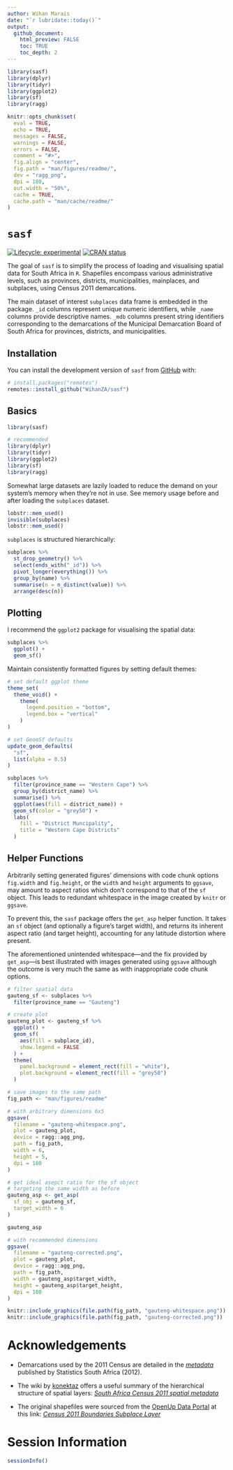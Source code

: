 ```yaml
---
author: Wihan Marais
date: "`r lubridate::today()`"
output: 
  github_document:
    html_preview: FALSE
    toc: TRUE
    toc_depth: 2
---
```


<!-- README.md is generated from README.Rmd. Please edit that file -->

```r
library(sasf)
library(dplyr)
library(tidyr)
library(ggplot2)
library(sf)
library(ragg)

knitr::opts_chunk$set(
  eval = TRUE,
  echo = TRUE,
  messages = FALSE,
  warnings = FALSE,
  errors = FALSE,
  comment = "#>",
  fig.align = "center",
  fig.path = "man/figures/readme/",
  dev = "ragg_png",
  dpi = 180,
  out.width = "50%",
  cache = TRUE,
  cache.path = "man/cache/readme/"
)
```

# `sasf`

<!-- badges: start -->
[![Lifecycle: experimental](https://img.shields.io/badge/lifecycle-experimental-orange.svg)](https://lifecycle.r-lib.org/articles/stages.html#experimental)
[![CRAN status](https://www.r-pkg.org/badges/version/sasf)](https://CRAN.R-project.org/package=sasf)
<!-- badges: end -->

The goal of `sasf` is to simplify the process of loading and visualising spatial data for South Africa in `R`.
Shapefiles encompass various administrative levels, such as provinces, districts, municipalities, mainplaces, and subplaces, using Census 2011 demarcations.

The main dataset of interest `subplaces` data frame is embedded in the package. 
`_id` columns represent unique numeric identifiers, while `_name` columns provide descriptive names.
`_mdb` columns present string identifiers corresponding to the demarcations of the Municipal Demarcation Board of South Africa for provinces, districts, and municipalities.

## Installation

<!-- This package requires a working installation of [`sf`](https://github.com/r-spatial/sf#installing). -->

You can install the development version of `sasf` from [GitHub](https://github.com/) with:

``` r
# install.packages("remotes")
remotes::install_github("WihanZA/sasf")
```

## Basics

```r
library(sasf)

# recommended
library(dplyr)
library(tidyr)
library(ggplot2)
library(sf)
library(ragg)
```

Somewhat large datasets are lazily loaded to reduce the demand on your system's memory when they're not in use.
See memory usage before and after loading the `subplaces` dataset.

```r
lobstr::mem_used()
invisible(subplaces)
lobstr::mem_used()
```

`subplaces` is structured hierarchically:

```r
subplaces %>%
  st_drop_geometry() %>%
  select(ends_with("_id")) %>%
  pivot_longer(everything()) %>%
  group_by(name) %>%
  summarise(n = n_distinct(value)) %>%
  arrange(desc(n))
```

## Plotting

I recommend the `ggplot2` package for visualising the spatial data:

```r
subplaces %>%
  ggplot() +
  geom_sf()
```

Maintain consistently formatted figures by setting default themes:

```r
# set default ggplot theme
theme_set(
  theme_void() +
    theme(
      legend.position = "bottom",
      legend.box = "vertical"
    )
)

# set GeomSf defaults
update_geom_defaults(
  "sf",
  list(alpha = 0.5)
)
```

```r
subplaces %>%
  filter(province_name == "Western Cape") %>%
  group_by(district_name) %>%
  summarise() %>%
  ggplot(aes(fill = district_name)) +
  geom_sf(color = "grey50") +
  labs(
    fill = "District Muncipality",
    title = "Western Cape Districts"
  )
```

## Helper Functions

Arbitrarily setting generated figures' dimensions with code chunk options `fig.width` and `fig.height`, or the `width` and `height` arguments to `ggsave`, may amount to aspect ratios which don't correspond to that of the `sf` object.
This leads to redundant whitespace in the image created by `knitr` or `ggsave`.

To prevent this, the `sasf` package offers the `get_asp` helper function.
It takes an `sf` object (and optionally a figure's target width), and returns its inherent aspect ratio (and target height), accounting for any latitude distortion where present.

The aforementioned unintended whitespace---and the fix provided by `get_asp`---is best illustrated with images generated using `ggsave` although the outcome is very much the same as with inappropriate code chunk options.

```r
# filter spatial data
gauteng_sf <- subplaces %>%
  filter(province_name == "Gauteng")

# create plot
gauteng_plot <- gauteng_sf %>%
  ggplot() +
  geom_sf(
    aes(fill = subplace_id),
    show.legend = FALSE
  ) +
  theme(
    panel.background = element_rect(fill = "white"),
    plot.background = element_rect(fill = "grey50")
  )

# save images to the same path
fig_path <- "man/figures/readme"

# with arbitrary dimensions 6x5
ggsave(
  filename = "gauteng-whitespace.png",
  plot = gauteng_plot,
  device = ragg::agg_png,
  path = fig_path,
  width = 6,
  height = 5,
  dpi = 180
)

# get ideal asepct ratio for the sf object
# targeting the same width as before
gauteng_asp <- get_asp(
  sf_obj = gauteng_sf,
  target_width = 6
)

gauteng_asp

# with recommended dimensions
ggsave(
  filename = "gauteng-corrected.png",
  plot = gauteng_plot,
  device = ragg::agg_png,
  path = fig_path,
  width = gauteng_asp$target_width,
  height = gauteng_asp$target_height,
  dpi = 180
)

knitr::include_graphics(file.path(fig_path, "gauteng-whitespace.png"))
knitr::include_graphics(file.path(fig_path, "gauteng-corrected.png"))
```


# Acknowledgements

- Demarcations used by the 2011 Census are detailed in the *[metadata](https://www.statssa.gov.za/census/census_2011/census_products/Census_2011_Metadata.pdf)* published by Statistics South Africa (2012).

- The wiki by [konektaz](https://github.com/konektaz) offers a useful summary of the hierarchical structure of spatial layers: *[South Africa Census 2011 spatial metadata](https://github.com/konektaz/shape-files/wiki/South-Africa---Census-2011-spatial-metadata)*

- The original shapefiles were sourced from the [OpenUp Data Portal](https://data.openup.org.za/) at this link: *[Census 2011 Boundaries Subplace Layer](https://data.openup.org.za/dataset/census-2011-boundaries-subplace-layer-qapr-gczi/)*

# Session Information

```r
sessionInfo()
```